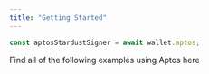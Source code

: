 ```yaml
---
title: "Getting Started"
---
```


```typescript ts
const aptosStardustSigner = await wallet.aptos;
```

<Card title="Aptos Repo" icon="github" iconType="duotone" href="https://github.com/stardust-gg/ts-custodial-sdk/tree/main/examples/aptos">
  Find all of the following examples using Aptos here
</Card>
